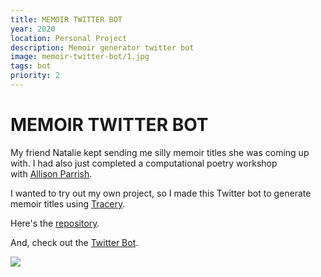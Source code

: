 ```yaml
---
title: MEMOIR TWITTER BOT
year: 2020
location: Personal Project
description: Memoir generator twitter bot
image: memoir-twitter-bot/1.jpg
tags: bot
priority: 2
---
```


# MEMOIR TWITTER BOT 

My friend Natalie kept sending me silly memoir titles she was coming up with. I had also just completed a computational poetry workshop with [Allison Parrish](https://www.decontextualize.com/). 

I wanted to try out my own project, so I made this Twitter bot to generate memoir titles using [Tracery](https://tracery.io/). 

Here's the [repository](https://github.com/trudypainter/memoir-title-generator). 

And, check out the [Twitter Bot](https://twitter.com/memoirmaker). 

![](https://github.com/trudypainter/trudy-computer-react/blob/main/projects/memoir-bot/examples.png?raw=true) 

